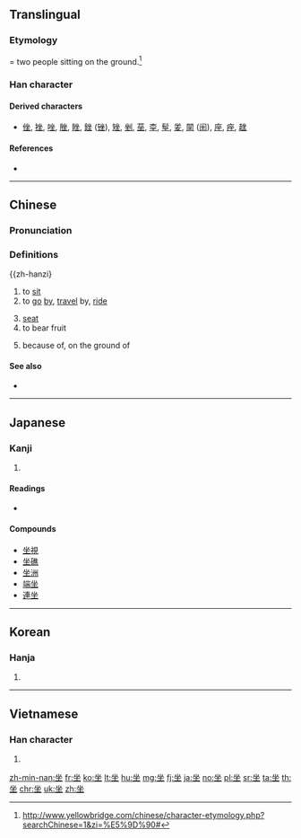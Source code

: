 {{also|座}}
==Translingual==
{{stroke order}}

===Etymology===
{{Han compound|从|t1=two people|土|t2=ground|ls=ic}} = two people sitting on the ground.<ref>http://www.yellowbridge.com/chinese/character-etymology.php?searchChinese=1&zi=%E5%9D%90#</ref>

===Han character===
{{Han char|rn=32|rad=土|as=04|sn=7|four=88104|canj=OOG|ids=⿻土⿰人人}}

====Derived characters====
* [[侳]], [[挫]], [[唑]], [[脞]], [[睉]], [[銼]] ([[锉]]), [[矬]], [[剉]], [[莝]], [[桽]], [[髽]], [[夎]], [[䦟]] ([[䦷]]), [[座]], [[痤]], [[趖]]

====References====
<references/>
* {{Han ref|kx=0225.150|dkj=04931|dj=0460.060|hdz=10423.120|uh=5750}}

----

==Chinese==
{{zh-forms}}

===Pronunciation===
{{zh-pron
|m=zuò
|c=co5,zo6
|c_note=co5 - vernacular; zo6 - literary
|h=pfs=chhô
|md=sô̤i
|mn=chē/chō
|mn_note=chē - vernacular; chō - literary
|w=3zu
|mc=y
|oc=y
|ma=zh-zuò.ogg
|cat=v,n,adv
}}

===Definitions===
{{zh-hanzi}

# to [[sit]]
# to [[go]] [[by]], [[travel]] by, [[ride]]
#: {{zh-x|我 坐 飛機 去 ^上海。|I go to Shanghai '''by''' plane.}}
#: {{zh-x|她 開車 去， 不 坐 火車 去。|She does not go '''by''' train, she drives.}}
# [[seat]]
# to bear fruit
# {{lb|zh|literary}} because of, on the ground of

====See also====
* {{zh-l|上|to board}}

{{zh-cat|Beginning}}

----

==Japanese==

===Kanji===
{{ja-kanji|grade=|rs=土04}}

# {{defn|lang=ja|sort=土04}}

====Readings====
* {{ja-readings|goon=[[ざ]] (za)|kanon=[[さ]] (sa)|kun=[[すわる]] (suwaru), [[そぞろに]] (sozoroni), [[おわす]] (owasu)}}

====Compounds====
* [[坐視]]
* [[坐礁]]
* [[坐洲]]
* [[端坐]]
* [[連坐]]

----

==Korean==

===Hanja===
{{ko-hanja|hangeul=좌}}

# {{defn|lang=ko|sort=土04}}

----

==Vietnamese==

===Han character===
{{vi-hantu|[[tọa]], [[ngồi]], [[toà]], [[toạ]]|rs=土04}}

# {{defn|lang=vi}}

[[zh-min-nan:坐]]
[[fr:坐]]
[[ko:坐]]
[[lt:坐]]
[[hu:坐]]
[[mg:坐]]
[[fj:坐]]
[[ja:坐]]
[[no:坐]]
[[pl:坐]]
[[sr:坐]]
[[ta:坐]]
[[th:坐]]
[[chr:坐]]
[[uk:坐]]
[[zh:坐]]